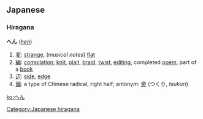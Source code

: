 == Japanese ==      
{{ja-attention|Hiragana header should be replaced with POS header|key=p}}
===Hiragana===
[[Category:Japanese hiragana]]
'''へん''' (''[[hen]]'')

# [[変]]: [[strange]], (''musical notes'') [[flat]]
# [[編]]: [[compilation]], [[knit]], [[plait]], [[braid]], [[twist]], [[editing]], completed [[poem]], part of a [[book]]
# [[辺]]: [[side]], [[edge]]
# [[偏]]: a type of Chinese radical, right half; antonym: [[旁]] (つくり, ''tsukuri'')

[[ko:へん]]